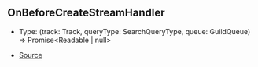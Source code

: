 ## OnBeforeCreateStreamHandler

- Type: (track: Track, queryType: SearchQueryType, queue: GuildQueue) => Promise\<Readable \| null>

- [Source](https://github.com/Androz2091/discord-player/blob/074396c/packages/discord-player/src/Structures/GuildQueue.ts#L58)